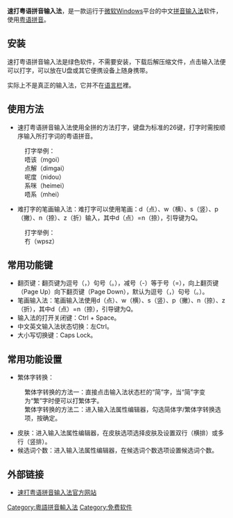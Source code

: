{{noteTA|G1=IT}}
'''速打粤语拼音输入法'''，是一款运行于[[微软|微软]][[Windows|Windows]]平台的中文[[拼音输入法|拼音输入法]]软件，使用[[粵語羅馬化方案|粤语拼音]]。

== 安装 ==
速打粤语拼音输入法是绿色软件，不需要安装，下载后解压缩文件，点击输入法便可以打字，可以放在U盘或其它便携设备上随身携带。

实际上不是真正的输入法，它并不在[[语言栏|语言栏]]裡。

== 使用方法 ==
* 速打粤语拼音输入法使用全拼的方法打字，键盘为标准的26键，打字时需按顺序输入所打字词的粤语拼音。
:打字举例：
:唔该（mgoi）
:点解（dimgai）
:呢度（nidou）
:系咪（heimei）
:唔系（mhei）

* 难打字的笔画输入法：难打字可以使用笔画：d（点）、w（横）、s（竖）、p（撇）、n（捺）、z（折）输入，其中d（点）=n（捺），引导键为Q。
:打字举例：
:冇（wpsz）

== 常用功能键 ==
* 翻页键：翻页键为逗号（，）句号（。），减号（-）等于号（=），向上翻页键（Page Up）向下翻页键（Page Down），默认为逗号（，）句号（。）。
* 笔画输入法：笔画输入法使用d（点）、w（横）、s（竖）、p（撇）、n（捺）、z（折），其中d（点）=n（捺），引导键为Q。
* 输入法的打开关闭键：Ctrl + Space。
* 中文英文输入法状态切换：左Ctrl。
* 大小写切换键：Caps Lock。

== 常用功能设置 ==
* 繁体字转换：
:繁体字转换的方法一：直接点击输入法状态栏的“简”字，当“简”字变为“繁”字时便可以打繁体字。
:繁体字转换的方法二：进入输入法属性编辑器，勾选简体字/繁体字转换选项，按确定。
* 皮肤：进入输入法属性编辑器，在皮肤选项选择皮肤及设置双行（横排）或多行（竖排）。
* 候选词个数：进入输入法属性编辑器，在候选词个数选项设置候选词个数。

==外部链接==
*[https://web.archive.org/web/20160305162623/http://ime.cukda.cn/ 速打粤语拼音输入法官方网站]

[[Category:粵語拼音輸入法|Category:粵語拼音輸入法]]
[[Category:免费软件|Category:免费软件]]